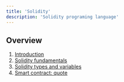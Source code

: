 ```yaml
---
title: 'Solidity'
description: 'Solidity programing language'
---
```


## Overview

1. [Introduction](/courses/dev/04/introduction)
2. [Solidity fundamentals](/courses/dev/04/solidity)
3. [Solidity types and variables](/courses/dev/04/solidity-types)
4. [Smart contract: quote](/courses/dev/04/quote)
